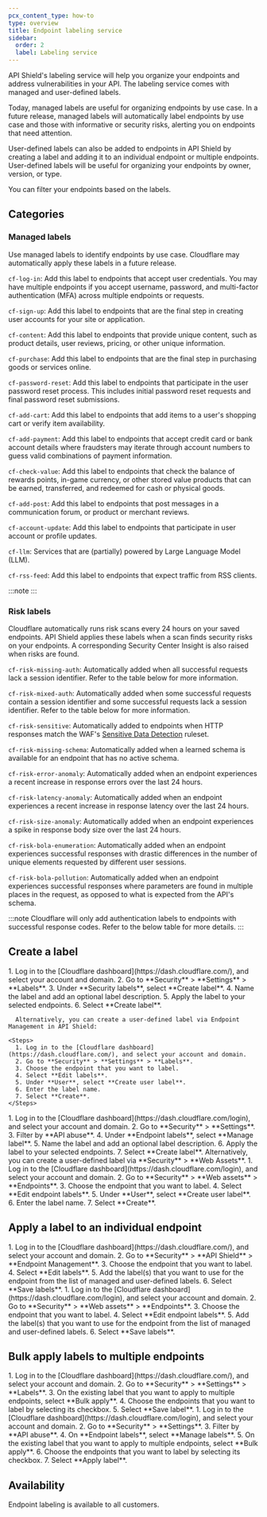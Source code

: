 ```yaml
---
pcx_content_type: how-to
type: overview
title: Endpoint labeling service
sidebar:
  order: 2
  label: Labeling service
---
```



API Shield's labeling service will help you organize your endpoints and address vulnerabilities in your API. The labeling service comes with managed and user-defined labels.

Today, managed labels are useful for organizing endpoints by use case. In a future release, managed labels will automatically label endpoints by use case and those with informative or security risks, alerting you on endpoints that need attention.

User-defined labels can also be added to endpoints in API Shield by creating a label and adding it to an individual endpoint or multiple endpoints. User-defined labels will be useful for organizing your endpoints by owner, version, or type.

You can filter your endpoints based on the labels.

## Categories

### Managed labels

Use managed labels to identify endpoints by use case. Cloudflare may automatically apply these labels in a future release.

`cf-log-in`: Add this label to endpoints that accept user credentials. You may have multiple endpoints if you accept username, password, and multi-factor authentication (MFA) across multiple endpoints or requests.

`cf-sign-up`: Add this label to endpoints that are the final step in creating user accounts for your site or application.

`cf-content`: Add this label to endpoints that provide unique content, such as product details, user reviews, pricing, or other unique information.

`cf-purchase`: Add this label to endpoints that are the final step in purchasing goods or services online.

`cf-password-reset`: Add this label to endpoints that participate in the user password reset process. This includes initial password reset requests and final password reset submissions.

`cf-add-cart`: Add this label to endpoints that add items to a user's shopping cart or verify item availability.

`cf-add-payment`: Add this label to endpoints that accept credit card or bank account details where fraudsters may iterate through account numbers to guess valid combinations of payment information.

`cf-check-value`: Add this label to endpoints that check the balance of rewards points, in-game currency, or other stored value products that can be earned, transferred, and redeemed for cash or physical goods.

`cf-add-post`: Add this label to endpoints that post messages in a communication forum, or product or merchant reviews.

`cf-account-update`: Add this label to endpoints that participate in user account or profile updates.

`cf-llm`: Services that are (partially) powered by Large Language Model (LLM).

`cf-rss-feed`: Add this label to endpoints that expect traffic from RSS clients.

:::note
<Render file="rss-labels" product="bots" />
:::

### Risk labels

Cloudflare automatically runs risk scans every 24 hours on your saved endpoints. API Shield applies these labels when a scan finds security risks on your endpoints. A corresponding Security Center Insight is also raised when risks are found.

`cf-risk-missing-auth`: Automatically added when all successful requests lack a session identifier. Refer to the table below for more information.

`cf-risk-mixed-auth`: Automatically added when some successful requests contain a session identifier and some successful requests lack a session identifier. Refer to the table below for more information.

`cf-risk-sensitive`: Automatically added to endpoints when HTTP responses match the WAF's [Sensitive Data Detection](/api-shield/management-and-monitoring/#sensitive-data-detection) ruleset.

`cf-risk-missing-schema`: Automatically added when a learned schema is available for an endpoint that has no active schema.

`cf-risk-error-anomaly`: Automatically added when an endpoint experiences a recent increase in response errors over the last 24 hours.

`cf-risk-latency-anomaly`: Automatically added when an endpoint experiences a recent increase in response latency over the last 24 hours.

`cf-risk-size-anomaly`: Automatically added when an endpoint experiences a spike in response body size over the last 24 hours.

`cf-risk-bola-enumeration`: Automatically added when an endpoint experiences successful responses with drastic differences in the number of unique elements requested by different user sessions.

`cf-risk-bola-pollution`: Automatically added when an endpoint experiences successful responses where parameters are found in multiple places in the request, as opposed to what is expected from the API's schema.

:::note
Cloudflare will only add authentication labels to endpoints with successful response codes. Refer to the below table for more details.
:::

<Render file="label-methodology" />

## Create a label

<Tabs syncKey="dashNewNav">
  <TabItem label="Old dashboard">
    <Steps>
      1. Log in to the [Cloudflare dashboard](https://dash.cloudflare.com/), and select your account and domain.
      2. Go to **Security** > **Settings** > **Labels**.
      3. Under **Security labels**, select **Create label**.
      4. Name the label and add an optional label description.
      5. Apply the label to your selected endpoints.
      6. Select **Create label**.
    </Steps>

      Alternatively, you can create a user-defined label via Endpoint Management in API Shield:

    <Steps>
      1. Log in to the [Cloudflare dashboard](https://dash.cloudflare.com/), and select your account and domain.
      2. Go to **Security** > **Settings** > **Labels**.
      3. Choose the endpoint that you want to label.
      4. Select **Edit labels**.
      5. Under **User**, select **Create user label**.
      6. Enter the label name.
      7. Select **Create**.
    </Steps>
  </TabItem>
  <TabItem label="New dashboard" icon="rocket">
    <Steps>
      1. Log in to the [Cloudflare dashboard](https://dash.cloudflare.com/login), and select your account and domain.
      2. Go to **Security** > **Settings**.
      3. Filter by **API abuse**.
      4. Under **Endpoint labels**, select **Manage label**.
      5. Name the label and add an optional label description.
      6. Apply the label to your selected endpoints.
      7. Select **Create label**.
    </Steps>
        Alternatively, you can create a user-defined label via **Security** > **Web Assets**.
    <Steps>
      1. Log in to the [Cloudflare dashboard](https://dash.cloudflare.com/login), and select your account and domain.
      2. Go to **Security** > **Web assets** > **Endpoints**.
      3. Choose the endpoint that you want to label.
      4. Select **Edit endpoint labels**.
      5. Under **User**, select **Create user label**.
      6. Enter the label name.
      7. Select **Create**.
    </Steps>
  </TabItem>
</Tabs>

## Apply a label to an individual endpoint

<Tabs syncKey="dashNewNav">
  <TabItem label="Old dashboard">
    <Steps>
      1. Log in to the [Cloudflare dashboard](https://dash.cloudflare.com/), and select your account and domain.
      2. Go to **Security** > **API Shield** > **Endpoint Management**.
      3. Choose the endpoint that you want to label.
      4. Select **Edit labels**.
      5. Add the label(s) that you want to use for the endpoint from the list of managed and user-defined labels.
      6. Select **Save labels**.
   </Steps>
  </TabItem>
  <TabItem label="New dashboard" icon="rocket">
    <Steps>
      1. Log in to the [Cloudflare dashboard](https://dash.cloudflare.com/login), and select your account and domain.
      2. Go to **Security** > **Web assets** > **Endpoints**.
      3. Choose the endpoint that you want to label.
      4. Select **Edit endpoint labels**.
      5. Add the label(s) that you want to use for the endpoint from the list of managed and user-defined labels.
      6. Select **Save labels**.
    </Steps>
  </TabItem>
</Tabs>

## Bulk apply labels to multiple endpoints

<Tabs syncKey="dashNewNav">
  <TabItem label="Old dashboard">
    <Steps>
      1. Log in to the [Cloudflare dashboard](https://dash.cloudflare.com/), and select your account and domain.
      2. Go to **Security** > **Settings** > **Labels**.
      3. On the existing label that you want to apply to multiple endpoints, select **Bulk apply**.
      4. Choose the endpoints that you want to label by selecting its checkbox.
      5. Select **Save label**.
    </Steps>
  </TabItem>
  <TabItem label="New dashboard" icon="rocket">
    <Steps>
      1. Log in to the [Cloudflare dashboard](https://dash.cloudflare.com/login), and select your account and domain.
      2. Go to **Security** > **Settings**.
      3. Filter by **API abuse**.
      4. On **Endpoint labels**, select **Manage labels**.
      5. On the existing label that you want to apply to multiple endpoints, select **Bulk apply**.
      6. Choose the endpoints that you want to label by selecting its checkbox.
      7. Select **Apply label**.
    </Steps>
  </TabItem>
</Tabs>

## Availability

Endpoint labeling is available to all customers.